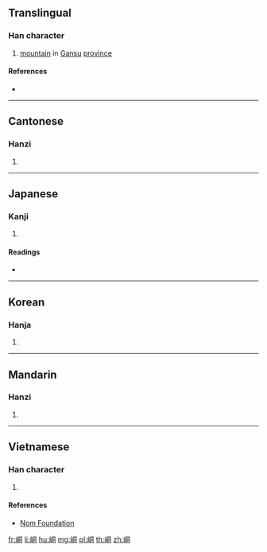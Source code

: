 {{character info/new}}
==Translingual==

===Han character===
{{Han char|rn=46|rad=山|as=06|sn=9|four=27720|canj=UBMR|ids=⿰山同}}

# [[mountain]] in [[Gansu]] [[province]]

====References====
* {{Han ref|kx=0310.270|dkj=08038|dj=0610.190|hdz=10770.100|uh=5CD2|ud=23762|bh=ABD0|bd=43984}}

----

==Cantonese==

===Hanzi===
{{yue-hanzi|jyut=[[dung6]], [[tung4]]|y=dung6, tung4}}

# {{defn|lang=yue|sort=山06}}

----

==Japanese==

===Kanji===
{{ja-kanji|grade=|rs=山06}}

# {{defn|lang=ja|sort=山06}}

====Readings====
* {{ja-readings|on=[[とう]] (tō), [[ず]] (zu), [[どう]] (dō)|kun=}}

----

==Korean==

===Hanja===
{{ko-hanja|hangeul=동|rv=dong|mr=tong}}

# {{defn|lang=ko|sort=山06}}

----

==Mandarin==

===Hanzi===
{{cmn-hanzi|pin=[[dòng]] ([[dong4]]), [[tóng]] ([[tong2]])|wg=tung<sup>4</sup>, t'ung<sup>2</sup>}}

# {{defn|lang=cmn|sort=山06}}

----

==Vietnamese==

===Han character===
{{vi-readings|rs=山06|hanviet=động}}

# {{defn|lang=vi|sort=山06}}

====References====
* [http://nomfoundation.org/common/nom_details.php?codepoint=5cd2 Nom Foundation]

[[fr:峒]]
[[li:峒]]
[[hu:峒]]
[[mg:峒]]
[[pl:峒]]
[[th:峒]]
[[zh:峒]]